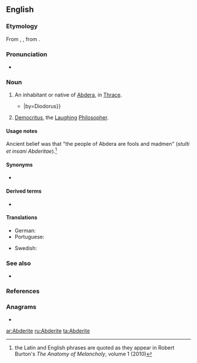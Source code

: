 ==English==

===Etymology===
From {{etyl|la|en}} {{m|la|Abderita}}, {{m|la|Abderites}}, from {{etyl|grc|en}} {{m|grc|Ἀβδηρίτης}}.

===Pronunciation===
* {{a|US}} {{IPA|/ˈæb.dəˌɹaɪt/|lang=en}}

===Noun===
{{en-noun}}

# An inhabitant or native of [[Abdera]], in [[Thrace]].
#* {{quote-book|year=1814|title=The Historical Library of Diodorus the Sicilian|type=translation|author=G. Booth|volume=2|chapter=4|page=27|passage=To that end they entered the borders of the '''Abderites''' in another part of Thrace, and wasted and spoiled the country {{...}}|by=Diodorus}}
# {{label|en|‘the Abderite’}} [[Democritus]], the [[laughing|Laughing]] [[philosopher|Philosopher]].

====Usage notes====
Ancient belief was that "the people of Abdera are fools and madmen" (''stulti et insani Abderitae'').<ref>the Latin and English phrases are quoted as they appear in Robert Burton's ''The Anatomy of Melancholy'', volume 1 (2010)</ref>

====Synonyms====
* {{l|en|Abderian}}

====Derived terms====
{{der-top}}
* {{l|en|abderite}}
{{der-mid}}
{{der-bottom}}

====Translations====
{{trans-top|native of Abdera, Thrace}}
* German: {{t+|de|Abderit|m}}
* Portuguese: {{t|pt|abderita|m|f}}
{{trans-mid}}
* Swedish: {{t+|sv|abderit|c}}
{{trans-bottom}}

===See also===
* {{l|en|abderian}}

===References===
<references/>

===Anagrams===
* {{l|en|tire bead}}

[[ar:Abderite]]
[[ru:Abderite]]
[[ta:Abderite]]